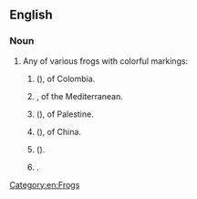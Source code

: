 ==English==
{{wikipedia}}

===Noun===
{{en-noun}}

# Any of various frogs with colorful markings:
## {{taxlink|Atelopus ebenoides|species|ver=190916}} ({{vern|Huila stubfoot toad}}), of Colombia.
## {{taxlink|Discoglossus pictus|species|ver=190916}}, of the Mediterranean.
## {{taxlink|Discoglossus nigriventer|species|ver=190916}} ({{vern|Hula painted frog}}), of Palestine.
## {{taxlink|Kaloula pulchra|species|ver=190916}} ({{vern|banded bull frog}}), of China.
## {{taxlink|Neobatrachus pictus|species|ver=190916}} ({{vern|painted stubby frog}}).
## {{taxlink|Neobatrachus sudelli|species|ver=190916}}.

[[Category:en:Frogs]]